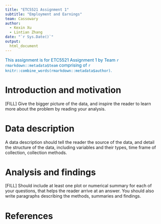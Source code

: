 ```yaml
---
title: "ETC5521 Assignment 1"
subtitle: "Employment and Earnings"
team: Cassowary
author:
  - Kexin Xu
  - Lintian Zhang
date: "`r Sys.Date()`"
output: 
  html_document
---
```


[This assignment is for ETC5521 Assignment 1 by Team `r rmarkdown::metadata$team` comprising of `r knitr::combine_words(rmarkdown::metadata$author)`.]{style="color:#006DAE;"}


# Introduction and motivation

[FILL] Give the bigger picture of the data, and inspire the reader to learn more about the problem by reading your analysis. 

# Data description

A data description should tell the reader the source of the data, and detail the structure of the data, including variables and their types, time frame of collection, collection methods.

# Analysis and findings

[FILL] Should include at least one plot or numerical summary for each of your questions, that helps the reader arrive at an answer. You should also write paragraphs describing the methods, summaries and findings. 

# References
